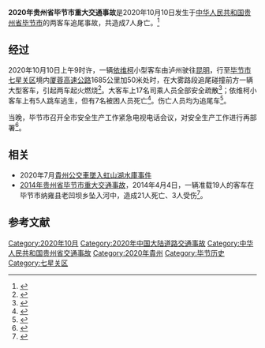 {{UTC+8}}
{{Infobox event
| title = 2020年贵州省毕节市重大交通事故
| image = {{Location map|China Guizhou
 | label = '''事故发生地'''
 | position = top
 | width = 300
 | lat_deg = 105.29
 | lat_min = 
 | lat_sec = 
 | lat_dir = 
 | lon_deg = 27.32	
 | lon_min = 
 | lon_sec = 
 | lon_dir = 
}}
| image_size =
| caption =
| time = 上午9时（[[UTC+08:00|UTC+8]]）
| date = {{Start date|2020|10|10|df=yes}}
| venue = 
| location = {{CHN}}[[贵州省|贵州省]][[毕节市|毕节市]][[七星关区|七星关区]][[厦蓉高速|厦蓉高速]]
| coordinates = 
| also known as =
| cause = 
| reported injuries = 5
| reported death(s) = 7
| reported property damage = 
| suspects = 
}}
'''2020年贵州省毕节市重大交通事故'''是2020年10月10日发生于[[中华人民共和国|中华人民共和国]][[贵州省|贵州省]][[毕节市|毕节市]]的两客车追尾事故，共造成7人身亡。<ref>{{cite web|url=https://www.thepaper.cn/newsDetail_forward_9505871|title=痛心！一川籍小客车在贵州毕节追尾大客车，7人遇难|work=[[澎湃新闻|澎湃新闻]]|author=成都商报|date=2020-10-10|accessdate=2020-10-10}}</ref>

== 经过 ==
2020年10月10日上午9时许，一辆[[歐霸_(汽車公司)|依维柯]]小型客车由泸州驶往[[昆明|昆明]]，行至[[毕节市|毕节市]][[七星关区|七星关区]]境内[[厦蓉高速公路|厦蓉高速公路]]1685公里加50米处时，在大雾路段追尾碰撞前方一辆大型客车，引起两车起火燃烧<ref>{{Cite web|title=贵州毕节七星关区境内厦蓉高速发生交通事故致7人遇难|url=http://www.xinhuanet.com/local/2020-10/10/c_1126590082.htm|accessdate=2020-10-11|work=新华网|archive-date=2020-10-15|archive-url=https://web.archive.org/web/20201015133450/http://www.xinhuanet.com/local/2020-10/10/c_1126590082.htm|dead-url=no}}</ref>。大客车上17名司乘人员全部安全疏散<ref>{{Cite web|title=毕节两客车碰撞致7死，伤者家属：当时父亲从小车后排爬出|url=https://www.thepaper.cn/newsDetail_forward_9507069|accessdate=2020-10-11|work=澎湃新聞|archive-date=2020-10-16|archive-url=https://web.archive.org/web/20201016001829/http://www.thepaper.cn/newsDetail_forward_9507069|dead-url=no}}</ref>；依维柯小客车上有5人跳车逃生，但有7名被困人员死亡<ref>{{Cite web|title=厦蓉高速毕节段发生一起车祸，致7人死亡|url=https://news.dayoo.com/society/202010/10/140000_53598661.htm?from=groupmessage|accessdate=2020-10-11|work=广州日报大洋网}}</ref>。伤亡人员均为追尾车<ref>{{Cite web|title=突发！毕节境内厦蓉高速发生一起交通事故，造成7人死亡_手机网易网|url=http://m.zonghe.gog.cn/system/2020/10/10/017742040.shtml|accessdate=2020-10-11|date=2020-10-10|last=多彩贵州网|work=毕节交警微信公众号}}</ref>。

当晚，毕节市召开全市安全生产工作紧急电视电话会议，对安全生产工作进行再部署<ref>{{Cite web|title=毕节市安全生产工作紧急电视电话会议召开_政务_澎湃新闻-The Paper|url=https://www.thepaper.cn/newsDetail_forward_9524040|accessdate=2020-10-11|work=澎湃新聞}}</ref>。

== 相关 ==

*2020年7月[[貴州公交車墜入虹山湖水庫事件|貴州公交車墜入虹山湖水庫事件]]
*[[2014年贵州省毕节市重大交通事故|2014年贵州省毕节市重大交通事故]]，2014年4月4日，一辆准载19人的客车在毕节市纳雍县老凹坝乡坠入河中，造成21人死亡、3人受伤<ref>{{Cite web|title=贵州省纳雍县发生一起交通事故已造成21人死亡|url=http://www.chinanews.com/gn/2015/04-05/7185308.shtml|accessdate=2020-10-11|work=中新社|archive-date=2015-07-21|archive-url=https://web.archive.org/web/20150721182014/http://www.chinanews.com/gn/2015/04-05/7185308.shtml|dead-url=no}}</ref>。

==参考文献==
{{reflist}}

[[Category:2020年10月|Category:2020年10月]]
[[Category:2020年中国大陆道路交通事故|Category:2020年中国大陆道路交通事故]]
[[Category:中华人民共和国贵州省交通事故|Category:中华人民共和国贵州省交通事故]]
[[Category:2020年貴州|Category:2020年貴州]]
[[Category:毕节历史|Category:毕节历史]]
[[Category:七星关区|Category:七星关区]]